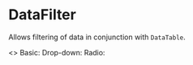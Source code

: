 
<Meta title="Core/DataFilter" component={DataFilter} />

# DataFilter

Allows filtering of data in conjunction with `DataTable`.

<Preview>
  <Story name="Examples">
    <>
      Basic:
      <DataFilter />
      Drop-down:
      <DataFilter
        data={[{ value: 'testA' }, { value: 'testB' }, { value: 'testC' }]}
        selectFrom={'value'}
      />
      Radio:
      <DataFilter
        data={[{ value: 'testA' }, { value: 'testB' }, { value: 'testC' }]}
        selectFrom={'value'}
        isRadioSelectable={true}
      />
    </>
  </Story>
</Preview>
